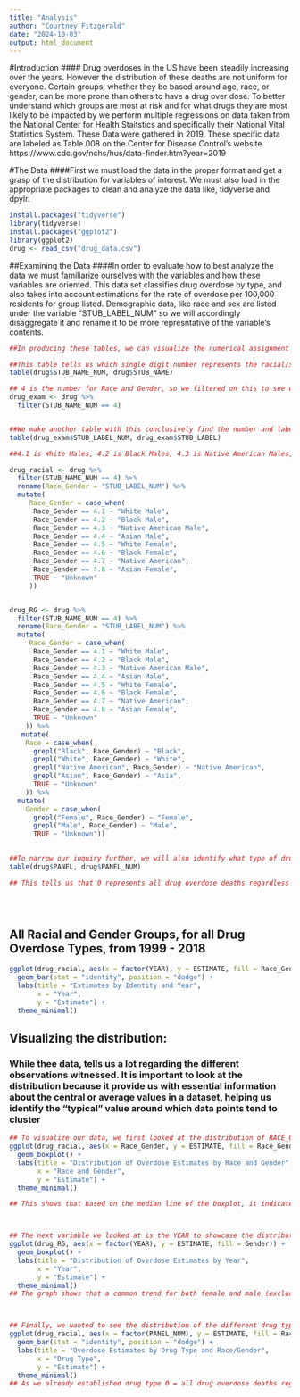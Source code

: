 ```yaml
---
title: "Analysis"
author: "Courtney Fitzgerald"
date: "2024-10-03"
output: html_document
---
```

#Introduction
#### Drug overdoses in the US have been steadily increasing over the years. However the distribution of these deaths are not uniform for everyone. Certain groups, whether they be based around age, race, or gender, can be more prone than others to have a drug over dose. To better understand which groups are most at risk and for what drugs they are most likely to be impacted by we perform multiple regressions on data taken from the National Center for Health Staitstics and specifically their National Vital Statistics System. These Data were gathered in 2019. These specific data are labeled as Table 008 on the Center for Disease Control's website. https://www.cdc.gov/nchs/hus/data-finder.htm?year=2019

#The Data
####First we must load the data in the proper format and get a grasp of the distribution for variables of interest. We must also load in the appropriate packages to clean and analyze the data like, tidyverse and dpylr. 
```r
install.packages("tidyverse")
library(tidyverse)
install.packages("ggplot2")
library(ggplot2)
drug <- read_csv("drug_data.csv")
```


##Examining the Data
####In order to evaluate how to best analyze the data we must familiarize ourselves with the variables and how these variables are oriented. This data set classifies drug overdose by type, and also takes into account estimations for the rate of overdose per 100,000 residents  for group listed. Demographic data, like race and sex are listed under the variable "STUB_LABEL_NUM" so we will accordingly disaggregate it and rename it to be more represntative of the variable's contents. 
```r

##In producing these tables, we can visualize the numerical assignment that corresponds to a given variable category. This information allows us to then clean the data set with new variables that separates race and gender, since these are grouped together. 

##This table tells us which single digit number represents the racial/sex level of the STUB_NAME variable. 
table(drug$STUB_NAME_NUM, drug$STUB_NAME)

## 4 is the number for Race and Gender, so we filtered on this to see which decimal number corresponds to each racial/gender group. 
drug_exam <- drug %>% 
  filter(STUB_NAME_NUM == 4)


##We make another table with this conclusively find the number and label correspondence. 
table(drug_exam$STUB_LABEL_NUM, drug_exam$STUB_LABEL)

##4.1 is White Males, 4.2 is Black Males, 4.3 is Native American Males, 4.4 is Asian Males, 4.5 is White Females, 4.6 is Black Females, 4.7 is Native American Females, and 4.8 is Asian Female

drug_racial <- drug %>% 
  filter(STUB_NAME_NUM == 4) %>%
  rename(Race_Gender = "STUB_LABEL_NUM") %>% 
  mutate(
     Race_Gender = case_when(
      Race_Gender == 4.1 ~ "White Male",
      Race_Gender == 4.2 ~ "Black Male",
      Race_Gender == 4.3 ~ "Native American Male",
      Race_Gender == 4.4 ~ "Asian Male",
      Race_Gender == 4.5 ~ "White Female",
      Race_Gender == 4.6 ~ "Black Female",
      Race_Gender == 4.7 ~ "Native American",
      Race_Gender == 4.8 ~ "Asian Female",
      TRUE ~ "Unknown" 
     ))


drug_RG <- drug %>% 
  filter(STUB_NAME_NUM == 4) %>%
  rename(Race_Gender = "STUB_LABEL_NUM") %>% 
  mutate(
     Race_Gender = case_when(
      Race_Gender == 4.1 ~ "White Male",
      Race_Gender == 4.2 ~ "Black Male",
      Race_Gender == 4.3 ~ "Native American Male",
      Race_Gender == 4.4 ~ "Asian Male",
      Race_Gender == 4.5 ~ "White Female",
      Race_Gender == 4.6 ~ "Black Female",
      Race_Gender == 4.7 ~ "Native American",
      Race_Gender == 4.8 ~ "Asian Female",
      TRUE ~ "Unknown" 
    )) %>% 
   mutate(
    Race = case_when(
      grepl("Black", Race_Gender) ~ "Black",
      grepl("White", Race_Gender) ~ "White",
      grepl("Native American", Race_Gender) ~ "Native American",
      grepl("Asian", Race_Gender) ~ "Asia",
      TRUE ~ "Unknown"
    )) %>% 
  mutate(
    Gender = case_when(
      grepl("Female", Race_Gender) ~ "Female",
      grepl("Male", Race_Gender) ~ "Male",
      TRUE ~ "Unknown"))
  

##To narrow our inquiry further, we will also identify what type of drug was responsible for a given overdose, with another tables 
table(drug$PANEL, drug$PANEL_NUM)

## This tells us that 0 represents all drug overdose deaths regardless of drug type, 1 represents drug overdose deaths from any opioid, 2 represents any drug overdose death from synthetic opioids, 3 represents drug overdose deaths from methadone, 4 represents drug overdose deaths from sythentic opioids besides methadone, and 5 represents drug overdose deaths from heroin, allowing us to filter accordingly to impact if the death rate estimates vary by racial/gender groups based on the type of drug causing the overdose. 


  
```

## All Racial and Gender Groups, for all Drug Overdose Types, from 1999 - 2018
```r
ggplot(drug_racial, aes(x = factor(YEAR), y = ESTIMATE, fill = Race_Gender)) +
  geom_bar(stat = "identity", position = "dodge") +
  labs(title = "Estimates by Identity and Year",
       x = "Year",
       y = "Estimate") +
  theme_minimal()
```

## Visualizing the distribution:
### While thee data, tells us a lot regarding the different observations witnessed. It is important to look at the distribution because it provide us with essential information about the central or average values in a dataset, helping us identify the "typical" value around which data points tend to cluster

```r

## To visualize our data, we first looked at the distribution of RACE_GENDER by the estimate, to see which race and gender had the highest rate of drug overdose.
ggplot(drug_racial, aes(x = Race_Gender, y = ESTIMATE, fill = Race_Gender)) +
  geom_boxplot() +
  labs(title = "Distribution of Overdose Estimates by Race and Gender", 
       x = "Race and Gender", 
       y = "Estimate") +
  theme_minimal()

## This shows that based on the median line of the boxplot, it indicated that the high rates of drug overdose amongst the different drug types seemed to be highly experienced by white males and native american male. However it seemed as though more overdose death rates come from the white male population.



## The next variable we looked at is the YEAR to showcase the distribution of how the number of overdose has changed over time. Instead of focusing on both the race and gender, we found it would be beneficial to just focus gender as the graph might be oversaturated.
ggplot(drug_RG, aes(x = factor(YEAR), y = ESTIMATE, fill = Gender)) +
  geom_boxplot() +
  labs(title = "Distribution of Overdose Estimates by Year", 
       x = "Year", 
       y = "Estimate") +
  theme_minimal()
## The graph shows that a common trend for both female and male (excluding the unknown) is that as the years increased the number of drug overdose increased. While it was a subtle increase for females, the males saw a huge rise in drug overdose deaths. 



## Finally, we wanted to see the distribution of the different drug type overdose amongst the different race and genders to see which type is more prevalent.
ggplot(drug_racial, aes(x = factor(PANEL_NUM), y = ESTIMATE, fill = Race_Gender)) +
  geom_bar(stat = "identity", position = "dodge") +
  labs(title = "Overdose Estimates by Drug Type and Race/Gender", 
       x = "Drug Type", 
       y = "Estimate") +
  theme_minimal()
## As we already established drug type 0 = all drug overdose deaths regardless of drug type, 1 =  drug overdose deaths from any opioid, 2 = any drug overdose death from synthetic opioids, 3 = drug overdose deaths from methadone, 4 = drug overdose deaths from synthentic opioids besides methadone, and 5 = drug overdose deaths from heroin. Knowing this information we have chosen to exclude 0 and 1 and conclude that the main cause of drug overdose based on the graph is from synthetic opioids besides methadone.


```



```r

```


```r

```


```r
```


```r
```


```r

```

```r


```


```r

```


```r

```


```r

```

